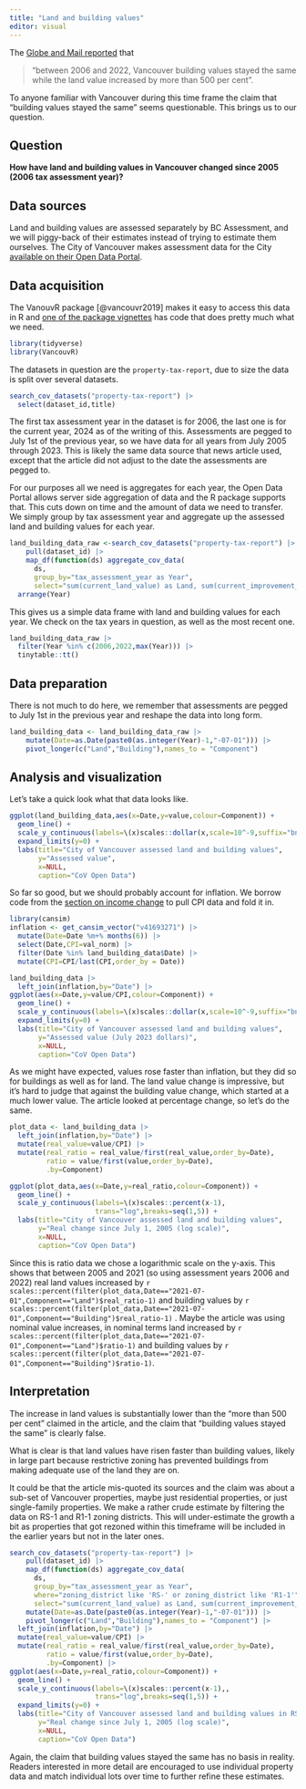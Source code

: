 ```yaml
---
title: "Land and building values"
editor: visual
---
```


The [Globe and Mail reported](https://www.theglobeandmail.com/real-estate/vancouver/article-vancouver-housing-troubles-make-for-hot-summer-reading/) that

> "between 2006 and 2022, Vancouver building values stayed the same while the land value increased by more than 500 per cent".

To anyone familiar with Vancouver during this time frame the claim that "building values stayed the same" seems questionable. This brings us to our question.

## Question

**How have land and building values in Vancouver changed since 2005 (2006 tax assessment year)?**

## Data sources

Land and building values are assessed separately by BC Assessment, and we will piggy-back of their estimates instead of trying to estimate them ourselves. The City of Vancouver makes assessment data for the City [available on their Open Data Portal](https://opendata.vancouver.ca/pages/home/).

## Data acquisition

The VanouvR package [@vancouvr2019] makes it easy to access this data in R and [one of the package vignettes](https://mountainmath.github.io/VancouvR/articles/Demo.html) has code that does pretty much what we need.

```r
library(tidyverse)
library(VancouvR)
```

The datasets in question are the `property-tax-report`, due to size the data is split over several datasets.

```r
search_cov_datasets("property-tax-report") |>
  select(dataset_id,title)
```

The first tax assessment year in the dataset is for 2006, the last one is for the current year, 2024 as of the writing of this. Assessments are pegged to July 1st of the previous year, so we have data for all years from July 2005 through 2023. This is likely the same data source that news article used, except that the article did not adjust to the date the assessments are pegged to.

For our purposes all we need is aggregates for each year, the Open Data Portal allows server side aggregation of data and the R package supports that. This cuts down on time and the amount of data we need to transfer. We simply group by tax assessment year and aggregate up the assessed land and building values for each year.

```r
land_building_data_raw <-search_cov_datasets("property-tax-report") |>
    pull(dataset_id) |>
    map_df(function(ds) aggregate_cov_data(
      ds,
      group_by="tax_assessment_year as Year",
      select="sum(current_land_value) as Land, sum(current_improvement_value) as Building")) |>
  arrange(Year)
```

This gives us a simple data frame with land and building values for each year. We check on the tax years in question, as well as the most recent one.

```r
land_building_data_raw |> 
  filter(Year %in% c(2006,2022,max(Year))) |>
  tinytable::tt()
```

## Data preparation

There is not much to do here, we remember that assessments are pegged to July 1st in the previous year and reshape the data into long form.

```r
land_building_data <- land_building_data_raw |>
    mutate(Date=as.Date(paste0(as.integer(Year)-1,"-07-01"))) |>
    pivot_longer(c("Land","Building"),names_to = "Component")
```

## Analysis and visualization

Let's take a quick look what that data looks like.

```r
ggplot(land_building_data,aes(x=Date,y=value,colour=Component)) +
  geom_line() +
  scale_y_continuous(labels=\(x)scales::dollar(x,scale=10^-9,suffix="bn")) +
  expand_limits(y=0) +
  labs(title="City of Vancouver assessed land and building values",
       y="Assessed value",
       x=NULL,
       caption="CoV Open Data")
```

So far so good, but we should probably account for inflation. We borrow code from the [section on income change](/canadian_data/basic_descriptive/geography_of_income_change.html) to pull CPI data and fold it in.

```r
library(cansim)
inflation <- get_cansim_vector("v41693271") |>
  mutate(Date=Date %m+% months(6)) |>
  select(Date,CPI=val_norm) |>
  filter(Date %in% land_building_data$Date) |>
  mutate(CPI=CPI/last(CPI,order_by = Date))

land_building_data |>
  left_join(inflation,by="Date") |>
ggplot(aes(x=Date,y=value/CPI,colour=Component)) +
  geom_line() +
  scale_y_continuous(labels=\(x)scales::dollar(x,scale=10^-9,suffix="bn")) +
  expand_limits(y=0) +
  labs(title="City of Vancouver assessed land and building values",
       y="Assessed value (July 2023 dollars)",
       x=NULL,
       caption="CoV Open Data")
```

As we might have expected, values rose faster than inflation, but they did so for buildings as well as for land. The land value change is impressive, but it's hard to judge that against the building value change, which started at a much lower value. The article looked at percentage change, so let's do the same.

```r
plot_data <- land_building_data |>
  left_join(inflation,by="Date") |>
  mutate(real_value=value/CPI) |>
  mutate(real_ratio = real_value/first(real_value,order_by=Date),
         ratio = value/first(value,order_by=Date),
         .by=Component)

ggplot(plot_data,aes(x=Date,y=real_ratio,colour=Component)) +
  geom_line() +
  scale_y_continuous(labels=\(x)scales::percent(x-1),
                     trans="log",breaks=seq(1,5)) +
  labs(title="City of Vancouver assessed land and building values",
       y="Real change since July 1, 2005 (log scale)",
       x=NULL,
       caption="CoV Open Data")
```

Since this is ratio data we chose a logarithmic scale on the y-axis. This shows that between 2005 and 2021 (so using assessment years 2006 and 2022) real land values increased by `r scales::percent(filter(plot_data,Date=="2021-07-01",Component=="Land")$real_ratio-1)` and building values by `r scales::percent(filter(plot_data,Date=="2021-07-01",Component=="Building")$real_ratio-1)` . Maybe the article was using nominal value increases, in nominal terms land increased by `r scales::percent(filter(plot_data,Date=="2021-07-01",Component=="Land")$ratio-1)` and building values by `r scales::percent(filter(plot_data,Date=="2021-07-01",Component=="Building")$ratio-1)`.

## Interpretation

The increase in land values is substantially lower than the "more than 500 per cent" claimed in the article, and the claim that "building values stayed the same" is clearly false.

What is clear is that land values have risen faster than building values, likely in large part because restrictive zoning has prevented buildings from making adequate use of the land they are on.

It could be that the article mis-quoted its sources and the claim was about a sub-set of Vancouver properties, maybe just residential properties, or just single-family properties. We make a rather crude estimate by filtering the data on RS-1 and R1-1 zoning districts. This will under-estimate the growth a bit as properties that got rezoned within this timeframe will be included in the earlier years but not in the later ones.

```r
search_cov_datasets("property-tax-report") |>
    pull(dataset_id) |>
    map_df(function(ds) aggregate_cov_data(
      ds,
      group_by="tax_assessment_year as Year",
      where="zoning_district like 'RS-' or zoning_district like 'R1-1'",
      select="sum(current_land_value) as Land, sum(current_improvement_value) as Building")) %>% 
    mutate(Date=as.Date(paste0(as.integer(Year)-1,"-07-01"))) |>
    pivot_longer(c("Land","Building"),names_to = "Component") |>
  left_join(inflation,by="Date") |>
  mutate(real_value=value/CPI) |>
  mutate(real_ratio = real_value/first(real_value,order_by=Date),
         ratio = value/first(value,order_by=Date),
         .by=Component) |>
ggplot(aes(x=Date,y=real_ratio,colour=Component)) +
  geom_line() +
  scale_y_continuous(labels=\(x)scales::percent(x-1),,
                     trans="log",breaks=seq(1,5)) +
  expand_limits(y=0) +
  labs(title="City of Vancouver assessed land and building values in RS/R1-1 zones",
       y="Real change since July 1, 2005 (log scale)",
       x=NULL,
       caption="CoV Open Data")
```

Again, the claim that building values stayed the same has no basis in reality. Readers interested in more detail are encouraged to use individual property data and match individual lots over time to further refine these estimates.
